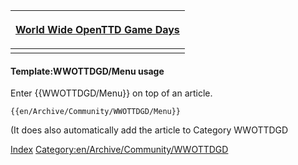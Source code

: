 {|
|-
! align="center" colspan="6"|[[en/Archive/Community/World Wide OpenTTD Game Day|World Wide OpenTTD Game Days]]
|-
| [[Category:en/Archive/Community/WWOTTDGD|Index]]
| [[en/Archive/Community/World Wide OpenTTD Game Day/3|Day 3]]
| Downloads
| Server
| Forums
| Blog
|}
<noinclude>
====Template:WWOTTDGD/Menu usage====
Enter <nowiki>{{</nowiki>WWOTTDGD/Menu<nowiki>}}</nowiki> on top of an article.
<pre>{{en/Archive/Community/WWOTTDGD/Menu}}</pre>
(It does also automatically add the article to Category WWOTTDGD
</noinclude>

[[Category:en/Archive/Community/WWOTTDGD]]